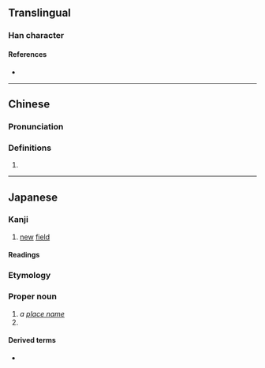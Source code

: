 {{also|畬}}
{{character info}}
==Translingual==

===Han character===
{{Han char|rn=102|rad=田|as=07|sn=12|four=|canj=WOMD|ids=⿰田余}}

====References====
* {{Han ref|kx=0763.140|dkj=21861|dj=1173.020|hdz=42543.010|uh=756D|ud=30061}}

----

==Chinese==
{{zh-forms}}

===Pronunciation===
{{zh-pron
|m=yú
|c=jyu4
|cat=
}}

===Definitions===
{{zh-hanzi}}

# {{rfdef|zh}}

----

==Japanese==

===Kanji===
{{ja-kanji|grade=|rs=田07}}

# [[new]] [[field]]

====Readings====
{{ja-readings
|goon=しゃ, よ
|kanon=しゃ, よ
|kun=あらた-, やきた-<!--, やわ-らぐ<やは-らぐ-->
|nanori=はり}}

===Etymology===
{{ja-kanjitab|はり|yomi=i}}
{{rfe|ja|sort=はり}}

===Proper noun===
{{ja-pos|proper|はり}}

# ''a [[place name]]''
# {{surname|ja|A=a|nodot=1|sort=はり}}

====Derived terms====
* {{ja-r|畭%尾|^はり%お}}